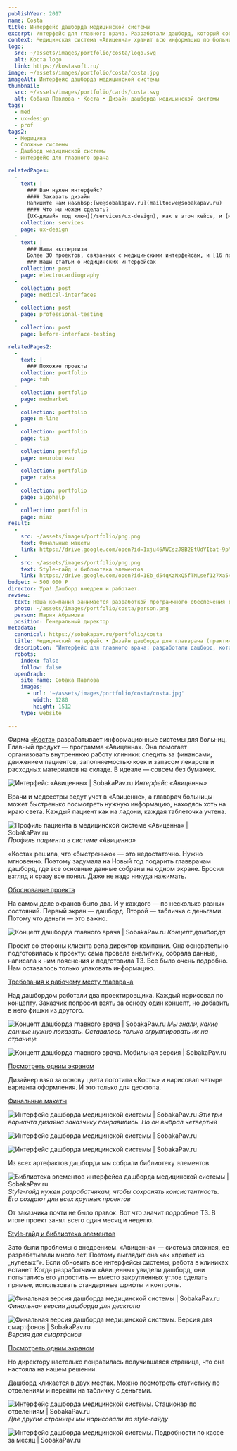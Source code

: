 ```yaml
---
publishYear: 2017
name: Costa
title: Интерфейс дашборда медицинской системы
excerpt: Интерфейс для главного врача. Разработали дашборд, который собирает организационные данные по больнице и упрощает аналитику.
context: Медицинская система «Авиценна» хранит всю информацию по больнице. Но — в разных экранах, и переключаться между ними неудобно. «Коста» решила собрать все цифры на одном дашборде — такой вот подарок главврачам.
logo:
  src: ~/assets/images/portfolio/costa/logo.svg
  alt: Коста logo
  link: https://kostasoft.ru/
image: ~/assets/images/portfolio/costa/costa.jpg
imageAlt: Интерфейс дашборда медицинской системы
thumbnail:
  src: ~/assets/images/portfolio/cards/costa.svg
  alt: Собака Павлова • Коста • Дизайн дашборда медицинской системы
tags:
  - med
  - ux-design
  - prof
tags2:
  - Медицина
  - Сложные системы
  - Дашборд медицинской системы
  - Интерфейс для главного врача

relatedPages:
  -
    text: |
      ### Вам нужен интерфейс?
      #### Заказать дизайн
      Напишите нам на&nbsp;[we@sobakapav.ru](mailto:we@sobakapav.ru) 
      #### Что мы можем сделать?
      [UX-дизайн под ключ](/services/ux-design), как в этом кейсе, и [многое другое](/services). 
    collection: services
    page: ux-design
  -
    text: |
      ### Наша экспертиза
      Более 30 проектов, связанных с медицинскими интерфейсам, и [16 проектных кейсов](https://sobakapav.ru/portfolio#med).
      ### Наши статьи о медицинских интерфейсах 
    collection: post
    page: electrocardiography
  -
    collection: post
    page: medical-interfaces
  -
    collection: post
    page: professional-testing
  -
    collection: post
    page: before-interface-testing

relatedPages2:
  -
    text: |
      ### Похожие проекты
    collection: portfolio
    page: tmh
  - 
    collection: portfolio
    page: medmarket
  - 
    collection: portfolio
    page: m-line
  - 
    collection: portfolio
    page: tis
  - 
    collection: portfolio
    page: neurobureau
  - 
    collection: portfolio
    page: raisa
  - 
    collection: portfolio
    page: algohelp
  - 
    collection: portfolio
    page: miaz
result:
  -
    src: ~/assets/images/portfolio/png.png
    text: Финальные макеты
    link: https://drive.google.com/open?id=1xju46AWCszJ8B2EtUdYIbat-9pMRqr_K
  -
    src: ~/assets/images/portfolio/png.png
    text: Style-гайд и библиотека элементов
    link: https://drive.google.com/open?id=1Eb_d54qXzNxQ5fTNLsef127Xa5vqEidw
budget: ~ 500 000 ₽
director: Ура! Дашборд внедрен и работает.
review: 
  text: Наша компания занимается разработкой программного обеспечения для медицины уже довольно давно. В этом году мы решили разработать удобную и простую в использовании программу для главных врачей больниц и поликлиник. Мы обратились за помощью в „Собаку Павлову“. Менеджер за короткий срок вежливо и настойчиво провела аналитику и управление проектом по созданию дизайна. Были учтены наши пожелания, выслушаны „хотелки“. Дизайн получился удобным и для разработчиков, и, мы надеемся, для пользователей. Надеюсь, что и в дальнейшем мы будем сотрудничать для получения красивых и удобных программ для наших клиентов.
  photo: ~/assets/images/portfolio/costa/person.png
  person: Мария Абрамова
  position: Генеральный директор
metadata:
  canonical: https://sobakapav.ru/portfolio/costa
  title: Медицинский интерфейс • Дизайн дашборда для главврача (практический кейс)
  description: "Интерфейс для главного врача: разработали дашборд, который собирает организационные данные по больнице и упрощает аналитику"
  robots:
    index: false
    follow: false
  openGraph:
    site_name: Собака Павлова
    images:
      - url: '~/assets/images/portfolio/costa/costa.jpg'
        width: 1280
        height: 1512
    type: website
  
---
```


Фирма [«Коста»](http://kostasoft.ru/) разрабатывает информационные системы для больниц. Главный продукт — программа «Авиценна». Она помогает организовать внутреннюю работу клиники: следить за финансами, движением пациентов, заполняемостью коек и запасом лекарств и расходных материалов на складе. В идеале — совсем без бумажек.

![Интерфейс «Авиценны» | SobakaPav.ru](~/assets/images/portfolio/costa/1.png)
_Интерфейс «Авиценны»_

Врачи и медсестры ведут учет в «Авиценне», а главврач больницы может быстренько посмотреть нужную информацию, находясь хоть на краю света. Каждый пациент как на ладони, каждая таблеточка учтена.

![Профиль пациента в медицинской системе «Авиценна» | SobakaPav.ru](~/assets/images/portfolio/costa/2.png)
_Профиль пациента в системе «Авиценна»_

«Коста» решила, что «быстренько» — это недостаточно. Нужно мгновенно. Поэтому задумала на Новый год подарить главврачам дашборд, где все основные данные собраны на одном экране. Бросил взгляд и сразу все понял. Даже не надо никуда нажимать.

[Обоснование проекта](https://drive.google.com/file/d/1JazSujiD51DS4x3A3ABIoPlsRzMiRGiW/view?usp=sharing)

На самом деле экранов было два. И у каждого — по несколько разных состояний. Первый экран — дашборд. Второй — табличка с деньгами. Потому что деньги — это важно.

![Концепт дашборда главного врача | SobakaPav.ru](~/assets/images/portfolio/costa/3.png)
_Концепт дашборда_

Проект со стороны клиента вела директор компании. Она основательно подготовилась к проекту: сама провела аналитику, собрала данные, написала к ним пояснения и подготовила ТЗ. Все было очень подробно. Нам оставалось только упаковать информацию.

[Требования к рабочему месту главврача](https://drive.google.com/open?id=1vFVF58vAKFVMv7_VBMtEFlzijGIqMn0X)

Над дашбордом работали два проектировщика. Каждый нарисовал по концепту. Заказчик попросил взять за основу один концепт, но добавить в него фишки из другого.

![Концепт дашборда главного врача | SobakaPav.ru](~/assets/images/portfolio/costa/4.png)
_Мы знали, какие данные нужно показать. Оставалось только сгруппировать их на странице_

![Концепт дашборда главного врача. Мобильная версия | SobakaPav.ru](~/assets/images/portfolio/costa/5.png)

[Посмотреть одним экраном](https://static.tildacdn.com/tild6465-6437-4239-a165-356330313139/-.png)

Дизайнер взял за основу цвета логотипа «Косты» и нарисовал четыре варианта оформления. И это только для десктопа.

[Финальные макеты](https://drive.google.com/open?id=1xju46AWCszJ8B2EtUdYIbat-9pMRqr_K)

![Интерфейс дашборда медицинской системы | SobakaPav.ru](~/assets/images/portfolio/costa/6.png)
_Эти три варианта дизайна заказчику понравились. Но он выбрал четвертый_

![Интерфейс дашборда медицинской системы | SobakaPav.ru](~/assets/images/portfolio/costa/7.png)

![Интерфейс дашборда медицинской системы | SobakaPav.ru](~/assets/images/portfolio/costa/8.png)

Из всех артефактов дашборда мы собрали библиотеку элементов.

![Библиотека элементов интерфейса дашборда медицинской системы | SobakaPav.ru](~/assets/images/portfolio/costa/9.png)
_Style-гайд нужен разработчикам, чтобы сохранять консистентность. Его создают для всех крупных проектов_

От заказчика почти не было правок. Вот что значит подробное ТЗ. В итоге проект занял всего один месяц и неделю.

[Style-гайд и библиотека элементов](https://drive.google.com/open?id=1Eb_d54qXzNxQ5fTNLsef127Xa5vqEidw)

Зато были проблемы с внедрением. «Авиценна» — система сложная, ее разрабатывали много лет. Поэтому выглядит она как «привет из „нулевых“». Если обновить все интерфейсы системы, работа в клиниках встанет. Когда разработчики «Авиценны» увидели дашборд, они попытались его упростить — вместо закругленных углов сделать прямые, использовать стандартные шрифты и контролы.

![Финальная версия дашборда медицинской системы | SobakaPav.ru](~/assets/images/portfolio/costa/10.png)
_Финальная версия дашборда для десктопа_

![Финальная версия дашборда медицинской системы. Версия для смартфонов | SobakaPav.ru](~/assets/images/portfolio/costa/11.png)
_Версия для смартфонов_

[Посмотреть одним экраном](https://static.tildacdn.com/tild6439-3030-4264-b538-666665613930/03-stationar.png)

Но директору настолько понравилась получившаяся страница, что она настояла на нашем решении.

Дашборд кликается в двух местах. Можно посмотреть статистику по отделениям и перейти на табличку с деньгами.

![Интерфейс дашборда медицинской системы. Стационар по отделениям | SobakaPav.ru](~/assets/images/portfolio/costa/12.png)
_Две другие страницы мы нарисовали по style-гайду_

![Интерфейс дашборда медицинской системы. Подробности по кассе за месяц | SobakaPav.ru](~/assets/images/portfolio/costa/13.png)

